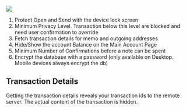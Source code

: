 
![](./privacy/2024-03-10_22-36-22.png)

1. Protect Open and Send with the device lock
screen
1. Minimum Privacy Level. Transaction below
this level are blocked and need user confirmation
to override
1. Fetch transaction details for memo and outgoing
addresses
1. Hide/Show the account Balance on the Main
Account Page
1. Minimum Number of Confirmations before
a note can be spent
1. Encrypt the database with a password
(only available on Desktop. Mobile devices
always encrypt the db)

## Transaction Details
Getting the transaction details reveals your
transaction ids to the remote server.
The actual content of the transaction is
hidden.
